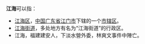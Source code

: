 '''江海'''可以指：
* [[江海区|江海区]]，[[中华人民共和国|中国]][[广东省|广东省]][[江门市|江门市]]下辖的一个[[市辖区|市辖区]]。
* [[江海街道|江海街道]]，多处地方有名为“江海街道”的行政区。
* 江海，福建建安人，下淡水營外委，林爽文事件中陣亡。
{{disambig|Cat=二字中國地名消歧義}}